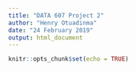 ```yaml
---
title: "DATA 607 Project 2"
author: "Henry Otuadinma"
date: "24 February 2019"
output: html_document
---
```


```r
knitr::opts_chunk$set(echo = TRUE)
```

